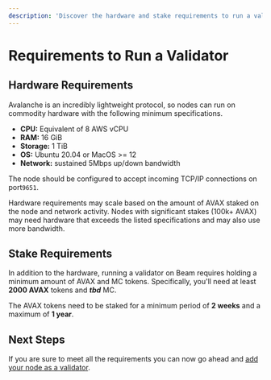 ```yaml
---
description: 'Discover the hardware and stake requirements to run a validator node on the Avalanche Beam network.'
---
```




# Requirements to Run a Validator

## Hardware Requirements
Avalanche is an incredibly lightweight protocol, so nodes can run on commodity hardware with the following minimum specifications. 

- **CPU:** Equivalent of 8 AWS vCPU
- **RAM:** 16 GiB
- **Storage:** 1 TiB
- **OS:** Ubuntu 20.04 or MacOS >= 12
- **Network:** sustained 5Mbps up/down bandwidth

The node should be configured to accept incoming TCP/IP connections on port`9651`.

<Callout type="info">
  Hardware requirements may scale based on the amount of AVAX staked on the node and network activity. Nodes with significant stakes (100k+ AVAX) may need hardware that exceeds the listed specifications and may also use more bandwidth.
</Callout>

## Stake Requirements

In addition to the hardware, running a validator on Beam requires holding a minimum amount of AVAX and MC tokens. Specifically, you'll need at least **2000 AVAX** tokens and ***tbd*** MC.

The AVAX tokens need to be staked for a minimum period of **2 weeks** and a maximum of **1 year**.


## Next Steps

If you are sure to meet all the requirements you can now go ahead and [add your node as a validator](/chain/nodes/validator).